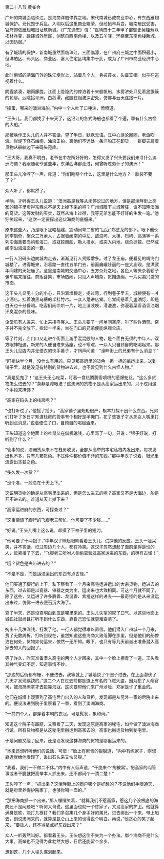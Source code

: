 

第二十八节 黄雀会

广州的南城面临珠江，是海商洋舶停靠之地。宋代南城已成商业中心，有东西雁翅城保护。元代毁于兵乱。入明以后这里商业繁荣，但经拓林兵变，城南居民受害，官府即依雁翅城旧址筑新城。《广东通志》谓：“嘉靖四十二年甲子都御史吴桂芳以拓林兵变，躁践城外居民，创筑自西南角楼，以及五羊驿，环绕至东南角楼新城，以因防御。”

有了城墙的保护，新南城虽然面临珠江，三面临濠，在广州府三城之中面积最小，但洋舶区、码头区、商业区、富人住宅区均集中于此，成为了广州市商业经济中心地。

此时南城的靖海门外的珠江堤岸上，站着几个人，身披蓑衣，头戴笠帽。似乎在巡视着什么。

阴霾紧凑，烟雨朦胧。江面上隐隐约约停泊着十来艘帆船，水雾浓处只见着黑簇簇的轮廓。远眺拾翠洲，白鹅潭，藏匿在烟波深密处，仿佛与云天连接一片。

“操蛋，哪来的澳洲海船。”内中一个人吐了口唾沫，愤愤道。

“王头儿，我们都找了十来天了，这沿江的各式海船也都看了个遍，哪有什么古怪的大船。”

那被唤作王头儿的人并不答话，望了半日，默默无语。江中心涟沦圈圈，老鱼吹浪。岸堤下怪石嶙峋，浊浪击拍。离他们不远处一条洋船正在卸货，一群脚夫肩着货物从船舷边下来码头趸库。

“王大哥，我真不明白。老爷在中左所好好的，怎得又发了兴头要我们来寻什么澳洲海商？我跟随老爷这些年，东洋西洋都走过，何曾听过劳什子的澳洲！”

那王头儿冷哼了一声，斥道：“你们瞎掰个什么，这里是什么地方？！脑袋不要了？”

众人听了，都默然了。

半晌，才听得王头儿说道：“澳洲虽是我等从未停说过的地方，但是那濠畔街上高家的铺子里卖得东西总不是天上掉下来的吧？广州城眼下举城若狂，谁不知晓澳洲的奇货。这等发财的买卖，既然从海上过得，我等兄弟怎能不好好的生发一笔。”他狞笑起来，“这次一定要探出这伙海商的底细来。”

原来这些人，乃是眼下寇略福建，震动闽粤二省的“巨寇”郑芝龙的部下。眼下他伙同李魁奇，聚众三万余人，占据着闽南的中左、鼓浪屿、大担、烈屿、高蒲等一系列沿海重要岛屿和海口，或寇掠商船，勒人报水，或突入内地，烧杀掳掠，已然成闽南沿海海面的一霸。

一行人沿码头边向城内走去，渐渐见行人货贩增多。过了龙王庙，便看见的靖海门城楼了。进得城来，沿着路一直往五羊门去，前面巍峨壮丽的一座大庙观，是洪武年间建的天妃庙了。这里是南城的交通中心，五方杂处之地，各色人等夹杂着轿子骡车熙来攘往，商贩荟集，市场热闹，只见人声嘈杂，货摊连绵，一片买卖兴盛的市面。

这王头儿显见十分的小心，只沿着墙根走，拐过弯，行到巷子里去，城根便有一爿小酒店。挂着油黑乌糟的半挂竹帘。一众人踅进店堂。店堂间悬着几盏油灯，即是白天也十分昏暗。吃客们闹哄哄一片，地上湿吱吱，滑漉漉，弥漫着菜香酒香油烟汗臭混杂的怪味。

企堂见有人进来，忙上来招呼客人。王头儿要了一间单间空座，叫了些许酒菜。帘子并不完全放下，拴起一半来，坐在门口的兄弟便能纵观全店。

等了片刻，店门口又走进个街面上游手混混般的人物，是个面白无须的中年人。双方眼神相遇，新来的人便自进来落座，也不寒暄，一众人只自顾自的吃喝起来。那王头儿见店内并无便衣的快手番子，才悄声问道：“濠畔街上的兄弟有什么消息？”

“盯梢快半个月，没什么有用的。只见那高府里的货色一担一担的挑运出来，送到铺子里，就是没见有特别的货物进去过，也不曾见到什么古怪人物。”

“真是见鬼了！”这王头无心吃菜，盯着一盘热腾腾香喷喷的葱爆蛇丝，“这么多货物怎么进去的？”莫非是障眼法？这澳洲的货物不是从高家运出来的，只不过用这个手段来掩饰？

“高家在码头上的栈房呢？”

“也打听过了，”他摇了摇头，“高家铺子里规矩很严，根本打探不出什么东西。兄弟们打听了多日才知道栈房的管事有个相好是半掩门，花了些银子才从那女人嘴里打听到点消息。”说着便住了口，自顾自的喝起酒来。

王头知道这个地面上的社鼠又在借机讹钱，心里骂了一句，只说：“银子好说，打听到了什么？”

“管事的说，澳洲货从来不在栈房收发，全部从高举的本宅私栈内发出来。每次发出也不多，只有几箱货色。不过件件都价值不菲的东西。”那中年汉子说着，眼光里流露出贪婪之色。

“多久发一次货？”

“没个准，一般总在十天上下。”

这说明货物的确是从高宅里出来的，但是怎么进去的呢？高家又不是大海边，船是开不进去的。难道从天上掉下来？

“高家运进府的东西，可探查过？”

“这事情请了脚行的飞脚老三帮忙，他可要了不少钱……”

“好说。”王头儿嘴上这么说，却摸了下袖子里的短刀。

“他可要了十两银子，”中年汉子眯起眼睛看着王头儿，试探他的反应。王头一脸呆笑，并不答话，扫过周边几个人，都在冷笑。这汉子忽然想起了面前坐得是谁的人，赶紧接了下去，“飞脚老三吩咐人偷偷查验过高家运进的东西，的确有古怪！”

“哦？货色是夹带进去的？”

“不是不是，而是运进运出的东西有点古怪。”

他们买通了脚行的上下，私下察看了一个月来高宅运进运出的大宗货物，运进去的东西，过去都是以瓷器、铁器之类为主，运出来也大致相同。可这个月就不同了，除了这些，又运进了许多麝香、龙诞香、紫檀这样的进去――最奇怪的是从来没运出来过，仿佛一进去便石沉大海了。

查了半天，还是没查明白到底是哪里来的。王头儿失望的叹了口气。以这些地面上城狐社鼠尚且打听不到什么东西，靠自己恐怕就更难查清了。

掏出十几块洋钱，打发了他。一行人都觉得难以置信。他们潜入广州城一个月来，费了无数周折，打听到现在，虽然知道这些海商大致落脚在那里，但是他们的船停泊在何处，货物如何运来，依然一无所知。眼下，也只有等几天前派出准备潜入高家去的人的回报了。

等了许久，昨天准备潜入高宅的两个人才回来，其中一个脸上擦青了一道。王头看其神气变幻不定，知道事情不妙。

“那边的后街都有栅，不便进去。我等就上了城墙绕了个圈子过去，在上面潜伏了几天才发现蹊跷的。”这二个人在过去前都是道上有名的飞贼大盗，因为犯了人命官司，被海捕缉拿才去投靠海寇，这次要带他们来广州涉险，郑家是许了重金的。

他们在城墙上观察到了高宅后门出入的人和货担，发现都是从另外一家的后院出来的。便设法进到院子里察看了一番，看到了澳洲海商。

“一共四个人，都穿着本朝的衣冠，可是髡发，象和尚。”

知道这个院子有蹊跷，又察看了二天，发现这原是高家的秘宅，如今做了澳洲海商行馆。所有货物都是从这秘宅里搬运到高家去的，高家也搬运货物到秘宅里。

于是问题又绕了回来，还是没发现这群海商的货物是哪里运来的。

“本来还想听听他们的说话，可惜！”脸上有瘀青的狠狠道，“内中有练家子，刚想靠近就给他发现了，丢出石头来又快又狠。”

“我看，我们一不做二不休。”内中有人低声道，“干脆来个‘掏被窝’。把高家的阎管事或者干脆就把高举本人抓出来，还不都问个一清二楚！”

王头哼了一声：“抓出来？这濠畔街上的商户哪个是好惹的？不说他们手眼通天，就是府里养得护院家丁，也够你喝一壶的。”

“那把海商抓一个出来。”那人嘿嘿笑着，“就算我们不惹高家，惹这几个没根底的海商还不是问题吧？听何大哥说，这里面也就一个练家子，又没高家的护卫。他就算满身是铁，能打几根钉？我们多召集几个身手好的弟兄，进去绑出一个来，带上船去，别说澳洲来的，就算是昆仑山上来的也得说个明白。再说，”他贪心的笑了起来，“要放人，还不得拿点好东西出来？”

众人一听轰然叫好。都看着王头。王头想这倒不失为一个办法。绑个海商不是什么大事，高举也不见得为此勃然大怒，日后还能留个余步。

想到这，几个人埋头谋划起来。

